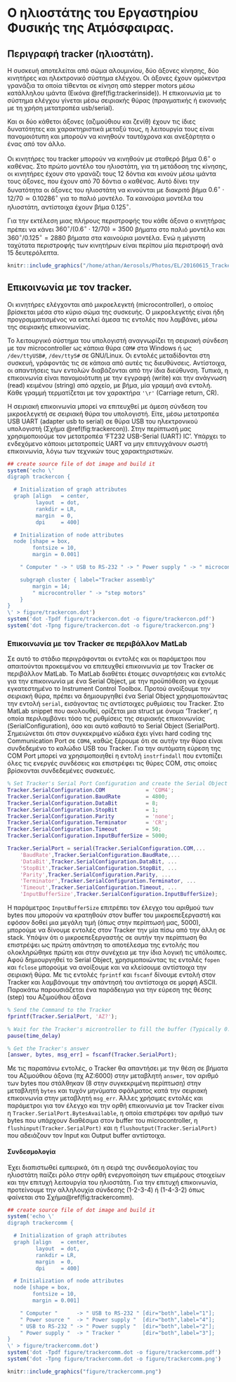 
\newpage

# Ο ηλιοστάτης του Εργαστηρίου Φυσικής της Ατμόσφαιρας. {#tracker}

## Περιγραφή tracker (ηλιοστάτη). {#trackerdescription}

Η συσκευή αποτελείται από σώμα αλουμινίου, δύο άξονες κίνησης, δύο κινητήρες και ηλεκτρονικό σύστημα ελέγχου.
Οι άξονες έχουν ομόκεντρα γρανάζια τα οποία τίθενται σε κίνηση από stepper motors μέσω κατάλληλου ιμάντα (Εικόνα \@ref(fig:trackerinside)).
Η επικοινωνία με το σύστημα ελέγχου γίνεται μέσω σειριακής θύρας (πραγματικής ή εικονικής με τη χρήση μετατροπέα usb/serial).

Και οι δύο κάθετοι άξονες (αζιμούθιου και ζενίθ) έχουν τις ίδιες δυνατότητες και χαρακτηριστικά μεταξύ τους, η λειτουργία τους είναι πανομοιότυπη και μπορούν να κινηθούν ταυτόχρονα και ανεξάρτητα ο ένας από τον άλλο. 

Οι κινητήρες του tracker μπορούν να κινηθούν με σταθερό βήμα $0.6^\circ$ ο καθένας.
Στο πρώτο μοντέλο του ηλιοστάτη, για τη μετάδοση της κίνησης, οι κινητήρες έχουν στο γρανάζι τους 12 δόντια και κινούν μέσω ιμάντα τους άξονες, που έχουν από 70 δόντια ο καθένας. 
Αυτό δίνει την δυνατότητα οι άξονες του ηλιοστάτη να κινούνται με διακριτό βήμα $0.6^\circ \cdot 12 / 70 \simeq 0.10286^\circ$ για το παλιό μοντέλο. Τα καινούρια μοντέλα του ηλιοστάτη, αντίστοιχα έχουν βήμα ${0.125}^\circ$.

Για την εκτέλεση μιας πλήρους περιστροφής του κάθε άξονα ο κινητήρας πρέπει να κάνει $360^\circ / (0.6^\circ \cdot 12 / 70) = 3500$ βήματα στο παλιό μοντέλο και $360^\circ / {0.125}^\circ = 2880$ βήματα στα καινούρια μοντέλα.
Ενώ η μέγιστη ταχύτατα περιστροφής των κινητήρων είναι περίπου μία περιστροφή ανά $15$ δευτερόλεπτα. 

```r
knitr::include_graphics("/home/athan/Aerosols/Photos/EL/20160615_Tracker2/20160615_125806.jpg")
```




## Επικοινωνία με τον tracker. {#tracker_communication}

Οι κινητήρες ελέγχονται από μικροελεγκτή (microcontroller), ο οποίος βρίσκεται μέσα στο κύριο σώμα της συσκευής. Ο μικροελεγκτής είναι ήδη προγραμματισμένος να εκτελεί άμεσα τις εντολές που λαμβάνει, μέσω της σειριακής επικοινωνίας.

Το λειτουργικό σύστημα του υπολογιστή αναγνωρίζει τη σειριακή σύνδεση με τον microcontroller ως κάποια θύρα `COM#` στα Windows ή ως `/dev/ttyUSB#`, `/dev/ttyS#` σε GNU/Linux. Οι εντολές μεταδίδονται στη συσκευή, γράφοντάς τις σε κάποια από αυτές τις διευθύνσεις. Αντίστοιχα, οι απαντήσεις των εντολών διαβάζονται από την ίδια διεύθυνση. Τυπικά, η επικοινωνία είναι πανομοιότυπη με την εγγραφή (write) και την ανάγνωση (read) κειμένου (string) από αρχείο, με βήμα, μία γραμμή  ανά εντολή. Κάθε γραμμή τερματίζεται με τον χαρακτήρα `'\r'` (Carriage return, CR).

Η σειριακή επικοινωνία μπορεί να επιτευχθεί με άμεση σύνδεση του μικροελεγκτή σε σειριακή θύρα του υπολογιστή. Είτε, μέσω μετατροπέα USB UART (adapter usb to serial) σε θύρα USB του ηλεκτρονικού υπολογιστή (Σχήμα \@ref(fig:trackercon)). Στην περίπτωσή μας χρησιμοποιούμε τον μετατροπέα 'FT232 USB-Serial (UART) IC'. Υπάρχει το ενδεχόμενο κάποιοι μετατροπείς UART να μην επιτυγχάνουν σωστή επικοινωνία, λόγω των τεχνικών τους χαρακτηριστικών.


```r
## create source file of dot image and build it
system('echo \'
digraph trackercon {

  # Initialization of graph attributes
  graph [align   = center,
         layout  = dot,
         rankdir = LR,
         margin  = 0,
         dpi     = 400]

  # Initialization of node attributes
  node [shape = box,
        fontsize = 10,
        margin = 0.001]

    " Computer " -> " USB to RS-232 " -> " Power supply " -> " microcontroller " [dir="both"]

    subgraph cluster { label="Tracker assembly"
        margin = 14;
        " microcontroller " -> "step motors"
    }
}
\' > figure/trackercon.dot')
system('dot -Tpdf figure/trackercon.dot -o figure/trackercon.pdf')
system('dot -Tpng figure/trackercon.dot -o figure/trackercon.png')
```

\begin{figure}[h!]
  \centering
     \includegraphics[width=.90\linewidth]{./figure/trackercon}
  \caption
  [Επικοινωνία ελέγχου ηλιοστάτη]
  {
    Διάγραμμα επικοινωνίας του ηλιοστάτη με τον υπολογιστή ελέγχου.
  }\label{fig:trackercon}
\end{figure}


### Επικοινωνία με τον Tracker σε περιβάλλον MatLab {#tracker_matlab}

Σε αυτό το στάδιο περιγράφονται οι εντολές και οι παράμετροι που απαιτούνται προκειμένου να επιτευχθεί επικοινωνία με τον Tracker σε περιβάλλον MatLab. Το MatLab διαθέτει έτοιμες συναρτήσεις και εντολές για την επικοινωνία με ένα Serial Object, με την προϋπόθεση να έχουμε εγκατεστημένο το Instrument Control Toolbox. Προτού ανοίξουμε την σειριακή θύρα, πρέπει να δημιουργηθεί ένα Serial Object χρησιμοποιώντας την εντολή `serial`, εισάγοντας τις αντίστοιχες ρυθμίσεις του Tracker. Στο MatLab snippet που ακολουθεί, ορίζεται μια struct με όνομα 'Tracker', η οποία περιλαμβάνει τόσο τις ρυθμίσεις της σειριακής επικοινωνίας (SerialConfiguration), όσο και αυτό καθαυτό το Serial Object (SerialPort). Σημειώνεται ότι στον συγκεκριμένο κώδικα έχει γίνει hard coding της Communication Port σε `COM4`, καθώς ξέρουμε ότι σε αυτήν την θύρα είναι συνδεδεμένο το καλώδιο USB του Tracker. Για την αυτόματη εύρεση της COM Port μπορεί να χρησιμοποιηθεί η εντολή `instrfindall` που εντοπίζει όλες τις ενεργές συνδέσεις και επιστρέφει τις θύρες COM, στις οποίες βρίσκονται συνδεδεμένες συσκευές.

```Matlab 
% Set Tracker's Serial Port Configuration and create the Serial Object
Tracker.SerialConfiguration.COM             = 'COM4';
Tracker.SerialConfiguration.BaudRate        = 4800;
Tracker.SerialConfiguration.DataBit         = 8;
Tracker.SerialConfiguration.StopBit         = 1;
Tracker.SerialConfiguration.Parity          = 'none';
Tracker.SerialConfiguration.Terminator      = 'CR';
Tracker.SerialConfiguration.Timeout         = 50;
Tracker.SerialConfiguration.InputBufferSize = 5000;

Tracker.SerialPort = serial(Tracker.SerialConfiguration.COM,...
    'BaudRate',Tracker.SerialConfiguration.BaudRate,...
    'DataBit',Tracker.SerialConfiguration.DataBit, ...
    'StopBit',Tracker.SerialConfiguration.StopBit, ...
    'Parity',Tracker.SerialConfiguration.Parity, ...
    'Terminator',Tracker.SerialConfiguration.Terminator, ...
    'Timeout',Tracker.SerialConfiguration.Timeout, ...
    'InputBufferSize',Tracker.SerialConfiguration.InputBufferSize);
```

Η παράμετρος `InputBufferSize` επιτρέπει τον έλεγχο του αριθμού των bytes που μπορούν να κρατηθούν στον buffer του μικροεπεξεργαστή και εφόσον δοθεί μια μεγάλη τιμή (όπως στην περίπτωσή μας, 5000), μπορούμε να δίνουμε εντολές στον Tracker την μία πίσω από την άλλη σε stack. Υπόψιν ότι ο μικροεπεξεργαστής σε αυτήν την περίπτωση θα επιστρέψει ως πρώτη απάντηση το αποτέλεσμα της εντολής που ολοκληρώθηκε πρώτη και στην συνέχεια με την ίδια λογική τις υπόλοιπες. Αφού δημιουργηθεί το Serial Object, χρησιμοποιώντας τις εντολές `fopen` και `fclose` μπορούμε να ανοίξουμε και να κλείσουμε αντίστοιχα την σειριακή θύρα. Με τις εντολές `fprintf` και `fscanf` δίνουμε εντολή στον Tracker και λαμβάνουμε την απάντησή του αντίστοιχα σε μορφή ASCII. Παρακάτω παρουσιάζεται ένα παράδειγμα για την εύρεση της θέσης (step) του Αζιμούθιου άξονα

```Matlab
% Send the Command to the Tracker
fprintf(Tracker.SerialPort, 'AZ?');
```
```Matlab
% Wait for the Tracker's microntroller to fill the buffer (Typically 0.5 sec)
pause(time_delay)
```
```Matlab
% Get the Tracker's answer
[answer, bytes, msg_err] = fscanf(Tracker.SerialPort);
```

Με τις παραπάνω εντολές, ο Tracker θα απαντήσει με την θέση σε βήματα του Αζιμούθιου άξονα (πχ AZ:6000<cr>) στην μεταβλητή `answer`, τον αριθμό των bytes που στάλθηκαν (8 στην συγκεκριμένη περίπτωση) στην μεταβλητή `bytes` και τυχόν μηνύματα σφάλματος κατά την σειριακή επικοινωνία στην μεταβλητή `msg_err`. Άλλες χρήσιμες εντολές και παράμετροι για τον έλεγχο και την ορθή επικοινωνία με τον Tracker είναι η `Tracker.SerialPort.BytesAvailable`, η οποία επιστρέφει τον αριθμό των bytes που υπάρχουν διαθέσιμα στον buffer του microcontroller, η `flushinput(Tracker.SerialPort)` και η `flushoutput(Tracker.SerialPort)` που αδειάζουν τον Input και Output buffer αντίστοιχα.


#### Συνδεσμολογία {#tracker_connection}

Έχει διαπιστωθεί εμπειρικά, ότι η σειρά της συνδεσμολογίας του ηλιοστάτη παίζει ρόλο
στην ορθή ενεργοποίηση των επιμέρους στοιχείων και την επιτυχή λειτουργία του
ηλιοστάτη. Για την επιτυχή επικοινωνία, προτείνουμε την αλληλουχία σύνδεσης (1-2-3-4)
ή (1-4-3-2) όπως φαίνεται στο Σχήμα\nobreakspace{}\@ref(fig:trackercomm).

```r
## create source file of dot image and build it
system('echo \'
digraph trackercomm {

  # Initialization of graph attributes
  graph [align   = center,
         layout  = dot,
         rankdir = LR,
         margin  = 0,
         dpi     = 400]

  # Initialization of node attributes
  node [shape = box,
        fontsize = 10,
        margin = 0.001]

    " Computer "      -> " USB to RS-232 " [dir="both",label="1"];
    " Power source "  -> " Power supply "  [dir="both",label="4"];
    " USB to RS-232 " -> " Power supply "  [dir="both",label="2"];
    " Power supply "  -> " Tracker "       [dir="both",label="3"];
}
\' > figure/trackercomm.dot')
system('dot -Tpdf figure/trackercomm.dot -o figure/trackercomm.pdf')
system('dot -Tpng figure/trackercomm.dot -o figure/trackercomm.png')
```
```r
knitr::include_graphics("figure/trackercomm.png")
```

